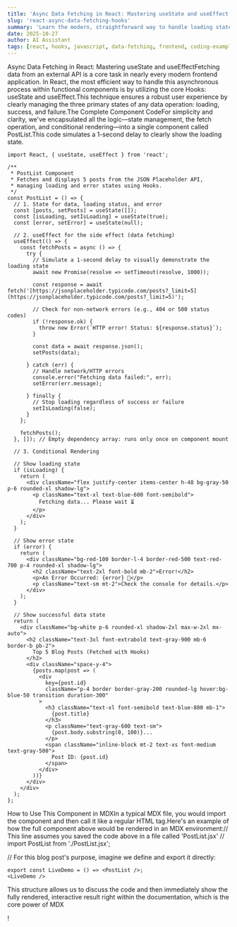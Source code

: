 ```yaml
---
title: 'Async Data Fetching in React: Mastering useState and useEffect'
slug: 'react-async-data-fetching-hooks'
summary: 'Learn the modern, straightforward way to handle loading states, errors, and asynchronous data fetching from an external API within functional React components using the core Hooks: useState and useEffect.'
date: 2025-10-27
author: AI Assistant
tags: [react, hooks, javascript, data-fetching, frontend, coding-example, mdx]
---
```


Async Data Fetching in React: Mastering useState and useEffectFetching data from an external API is a core task in nearly every modern frontend application. In React, the most efficient way to handle this asynchronous process within functional components is by utilizing the core Hooks: useState and useEffect.This technique ensures a robust user experience by clearly managing the three primary states of any data operation: loading, success, and failure.The Complete Component CodeFor simplicity and clarity, we've encapsulated all the logic—state management, the fetch operation, and conditional rendering—into a single component called PostList.This code simulates a 1-second delay to clearly show the loading state.

```
import React, { useState, useEffect } from 'react';

/**
 * PostList Component
 * Fetches and displays 5 posts from the JSON Placeholder API,
 * managing loading and error states using Hooks.
 */
const PostList = () => {
  // 1. State for data, loading status, and error
  const [posts, setPosts] = useState([]);
  const [isLoading, setIsLoading] = useState(true);
  const [error, setError] = useState(null);

  // 2. useEffect for the side effect (data fetching)
  useEffect(() => {
    const fetchPosts = async () => {
      try {
        // Simulate a 1-second delay to visually demonstrate the loading state
        await new Promise(resolve => setTimeout(resolve, 1000));

        const response = await fetch('[https://jsonplaceholder.typicode.com/posts?_limit=5](https://jsonplaceholder.typicode.com/posts?_limit=5)');

        // Check for non-network errors (e.g., 404 or 500 status codes)
        if (!response.ok) {
          throw new Error(`HTTP error! Status: ${response.status}`);
        }

        const data = await response.json();
        setPosts(data);

      } catch (err) {
        // Handle network/HTTP errors
        console.error("Fetching data failed:", err);
        setError(err.message);

      } finally {
        // Stop loading regardless of success or failure
        setIsLoading(false);
      }
    };

    fetchPosts();
  }, []); // Empty dependency array: runs only once on component mount

  // 3. Conditional Rendering

  // Show loading state
  if (isLoading) {
    return (
      <div className="flex justify-center items-center h-48 bg-gray-50 p-6 rounded-xl shadow-lg">
        <p className="text-xl text-blue-600 font-semibold">
          Fetching data... Please wait ⏳
        </p>
      </div>
    );
  }

  // Show error state
  if (error) {
    return (
      <div className="bg-red-100 border-l-4 border-red-500 text-red-700 p-4 rounded-xl shadow-lg">
        <h2 className="text-2xl font-bold mb-2">Error!</h2>
        <p>An Error Occurred: {error} 🙁</p>
        <p className="text-sm mt-2">Check the console for details.</p>
      </div>
    );
  }

  // Show successful data state
  return (
    <div className="bg-white p-6 rounded-xl shadow-2xl max-w-2xl mx-auto">
      <h2 className="text-3xl font-extrabold text-gray-900 mb-6 border-b pb-2">
        Top 5 Blog Posts (Fetched with Hooks)
      </h2>
      <div className="space-y-4">
        {posts.map(post => (
          <div
            key={post.id}
            className="p-4 border border-gray-200 rounded-lg hover:bg-blue-50 transition duration-300"
          >
            <h3 className="text-xl font-semibold text-blue-800 mb-1">
              {post.title}
            </h3>
            <p className="text-gray-600 text-sm">
              {post.body.substring(0, 100)}...
            </p>
            <span className="inline-block mt-2 text-xs font-medium text-gray-500">
              Post ID: {post.id}
            </span>
          </div>
        ))}
      </div>
    </div>
  );
};

```

How to Use This Component in MDXIn a typical MDX file, you would import the component and then call it like a regular HTML tag.Here's an example of how the full component above would be rendered in an MDX environment:// This line assumes you saved the code above in a file called 'PostList.jsx'
// import PostList from './PostList.jsx';

// For this blog post's purpose, imagine we define and export it directly:

```
export const LiveDemo = () => <PostList />;
<LiveDemo />
```

This structure allows us to discuss the code and then immediately show the fully rendered, interactive result right within the documentation, which is the core power of MDX

!
